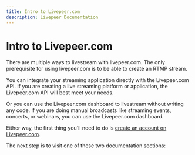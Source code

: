 ```yaml
---
title: Intro to Livepeer.com
description: Livepeer Documentation
---
```


# Intro to Livepeer.com

There are multiple ways to livestream with livepeer.com. The only prerequisite
for using livepeer.com is to be able to create an RTMP stream.

You can integrate your streaming application directly with the Livepeer.com API.
If you are creating a live streaming platform or application, the Livepeer.com
API will best meet your needs.

Or you can use the Livepeer.com dashboard to livestream without writing any
code. If you are doing manual broadcasts like streaming events, concerts, or
webinars, you can use the Livepeer.com dashboard.

Either way, the first thing you’ll need to do is
[create an account on Livepeer.com](/sign-up).

The next step is to visit one of these two documentation sections:

